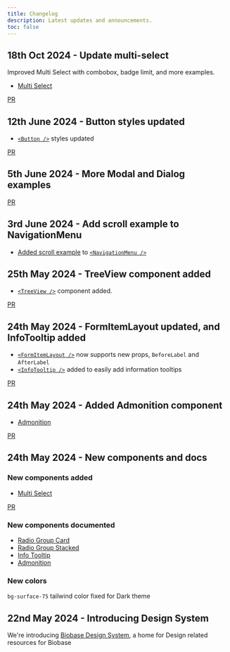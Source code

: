 ```yaml
---
title: Changelog
description: Latest updates and announcements.
toc: false
---
```


## 18th Oct 2024 - Update multi-select

Improved Multi Select with combobox, badge limit, and more examples.

- [Multi Select](/design-system/components/multi-select)

[PR](https://github.com/biobase-ai/biobase/pull/29695)

## 12th June 2024 - Button styles updated

- [`<Button />`](/design-system/docs/components/button) styles updated

[PR](https://github.com/biobase-ai/biobase/pull/27055)

## 5th June 2024 - More Modal and Dialog examples

[PR](https://github.com/biobase-ai/biobase/pull/26844)

## 3rd June 2024 - Add scroll example to NavigationMenu

- [Added scroll example](https://biobase-design-system.vercel.app/design-system/docs/components/navigation-menu#with-horizontal-scroll) to [`<NavigationMenu />`](/design-system/docs/components/navigation-menu)

## 25th May 2024 - TreeView component added

- [`<TreeView />`](/design-system/docs/components/tree-view) component added.

[PR](https://github.com/biobase-ai/biobase/pull/26821)

## 24th May 2024 - FormItemLayout updated, and InfoTooltip added

- [`<FormItemLayout />`](/design-system/docs/fragments/form-item-layout) now supports new props, `BeforeLabel` and `AfterLabel`
- [`<InfoTooltip />`](/design-system/docs/fragments/info-tooltip) added to easily add information tooltips

[PR](https://github.com/biobase-ai/biobase/pull/26712)

## 24th May 2024 - Added Admonition component

- [Admonition](/design-system/docs/fragments/admonition)

[PR](https://github.com/biobase-ai/biobase/pull/26710)

## 24th May 2024 - New components and docs

### New components added

- [Multi Select](/design-system/components/multi-select)

[PR](https://github.com/biobase-ai/biobase/pull/26719)

### New components documented

- [Radio Group Card](/design-system/docs/components/radio-group-card)
- [Radio Group Stacked](/design-system/docs/components/radio-group-stacked)
- [Info Tooltip](/design-system/docs/components/info-tooltip)
- [Admonition](/design-system/docs/components/admonition)

### New colors

`bg-surface-75` tailwind color fixed for Dark theme

## 22nd May 2024 - Introducing Design System

We're introducing [Biobase Design System](/design-system), a home for Design related resources for Biobase
